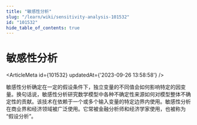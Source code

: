 ```yaml
---
title: "敏感性分析"
slug: "/learn/wiki/sensitivity-analysis-101532"
id: "101532"
hide_table_of_contents: true
---
```



# 敏感性分析

<ArticleMeta id={101532} updatedAt={'2023-09-26 13:58:58'} />
<div className='border-solid border-b border-t-0 my-4 border-[var(--ifm-color-gray-300)]' />

敏感性分析确定在一定的假设条件下，独立变量的不同值会如何影响特定的因变量。换句话说，敏感性分析研究数学模型中各种不确定性来源如何对模型整体不确定性的贡献。该技术在依赖于一个或多个输入变量的特定边界内使用。敏感性分析在商业界和经济领域被广泛使用。它常被金融分析师和经济学家使用，也被称为 “假设分析”。
